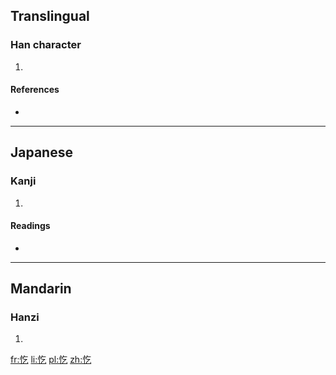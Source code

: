 ==Translingual==

===Han character===
{{Han char|rn=61|rad=心|as=03|sn=6|four=9801<sub>7</sub>|canj=心人弓 (PON)|ids=⿰[[忄]][[乞]]}}

# {{defn|Han|sort=心03}}

====References====
* {{Han ref|kx=0376.130|dkj=10323|dj=0702.230|hdz=42272.100|uh=5FD4|ud=24532|bh=C9E1|bd=51681}}

----

==Japanese==

===Kanji===
{{ja-kanji|grade=|rs=心03}}

# {{defn|lang=ja|sort=心03}}

====Readings====
* {{ja-readings|on=[[きつ]] (kitsu), [[こち]] (kochi), [[ぎつ]] (gitsu), [[ごち]] (gochi), [[き]] (ki)|kun=[[よろこぶ]] (yorokobu)}}

----

==Mandarin==

===Hanzi===
{{cmn-hanzi|pin=[[qì]] ([[qi4]])|wg=ch'i<sup>4</sup>}}

# {{defn|lang=cmn|sort=心03}}

[[fr:忔]]
[[li:忔]]
[[pl:忔]]
[[zh:忔]]